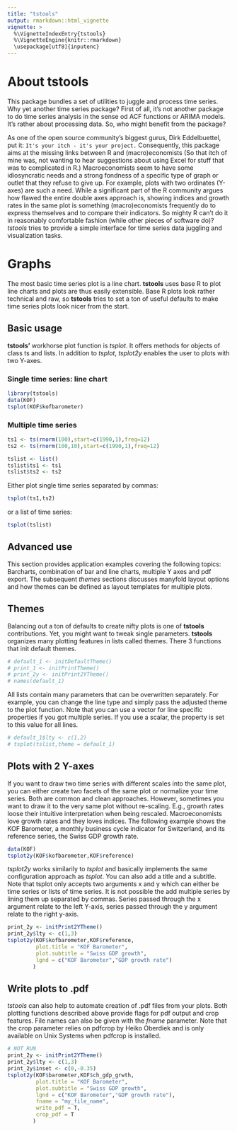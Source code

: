 ```yaml
---
title: "tstools"
output: rmarkdown::html_vignette
vignette: >
  %\VignetteIndexEntry{tstools}
  %\VignetteEngine{knitr::rmarkdown}
  \usepackage[utf8]{inputenc}
---
```


# About tstools
This package bundles a set of utilities to juggle and process time series. Why yet another time series package? First of all, it's not another package to do time series analysis in the sense od ACF functions or ARIMA models. It's rather about processing data. So, who might benefit from the package?

As one of the open source community's biggest gurus, Dirk Eddelbuettel, put it: ``It's your itch - it's your project.`` Consequently, this package aims at the missing links between R and (macro)economists (So that itch of mine was, not wanting to hear suggestions about using Excel for stuff that was to complicated in R.) Macroeconomists seem to have some idiosyncratic needs and a strong fondness of a specific type of graph or outlet that they refuse to give up. For example, plots with two ordinates (Y-axes) are such a need. While a significant part of the R community argues how flawed the entire double axes approach is, showing indices and growth rates in the same plot is something (macro)economists frequently do to express themselves and to compare their indicators. So mighty R can't do it in reasonably comfortable fashion (while other pieces of software do)? *tstools* tries to provide a simple interface for time series data juggling and visualization tasks. 


# Graphs
The most basic time series plot is a line chart. **tstools** uses base R to plot 
line charts and plots are thus easily extensible. Base R plots look rather technical and raw, so **tstools** tries to set a ton of useful defaults to make time series plots look nicer from the start. 

## Basic usage
**tstools'** workhorse plot function is *tsplot*. It offers methods for objects of class ts and lists. In addition to *tsplot*, *tsplot2y* enables the user to plots with two Y-axes.

### Single time series: line chart
```r
library(tstools)
data(KOF)
tsplot(KOF$kofbarometer)
```



### Multiple time series
```r
ts1 <- ts(rnorm(100),start=c(1990,1),freq=12)
ts2 <- ts(rnorm(100,10),start=c(1990,1),freq=12)

tslist <- list()
tslist$ts1 <- ts1
tslist$ts2 <- ts2
```
Either plot single time series separated by commas:
```r
tsplot(ts1,ts2)
```
or a list of time series:
```r
tsplot(tslist)
```

## Advanced use
This section provides application examples covering the following topics: 
Barcharts, combination of bar and line charts, multiple Y axes and pdf export.
The subsequent *themes* sections discusses manyfold layout options and how themes
can be defined as layout templates for multiple plots. 





## Themes
Balancing out a ton of defaults to create nifty plots is one of **tstools** contributions. Yet, you might want to tweak single parameters. **tstools** organizes many plotting features in lists called themes. There 3 functions that init default themes. 

```r
# default_1 <- initDefaultTheme()
# print_1 <- initPrintTheme()
# print_2y <- initPrint2YTheme()
# names(default_1)
```

All lists contain many parameters that can be overwritten separately. For example, you can change the line type and simply pass the adjusted theme to the plot function.
Note that you can use a vector for line specific properties if you got multiple series. If you use a scalar, the property is set to this value for all lines.

```r
# default_1$lty <- c(1,2)
# tsplot(tslist,theme = default_1)
```

## Plots with 2 Y-axes
If you want to draw two time series with different scales into the same plot, you can either create two facets of the same plot or normalize your time series. Both are common and clean approaches. However, sometimes you want to draw it to the very same plot without re-scaling. E.g., growth rates loose their intuitive interpretation when being rescaled. Macroeconomists love growth rates and they loves indices. The following example shows the KOF Barometer, a monthly business cycle indicator for Switzerland, and its reference series, the Swiss GDP growth rate.

```r
data(KOF)
tsplot2y(KOF$kofbarometer,KOF$reference)
```

*tsplot2y* works similarily to *tsplot* and basically implements the same configuration approach as *tsplot*. You can also add a title and a subtitle. Note that tsplot only accepts two arguments x and y which can either be time series or lists of time series. It is not possible the add multiple series by lining them up separated by commas. Series passed through the x argument relate to the left Y-axis, series passed through the y argument relate to the right y-axis.

```r
print_2y <- initPrint2YTheme()
print_2y$lty <- c(1,3)
tsplot2y(KOF$kofbarometer,KOF$reference,
         plot.title = "KOF Barometer",
         plot.subtitle = "Swiss GDP growth",
         lgnd = c("KOF Barometer","GDP growth rate")
        )

```

## Write plots to .pdf
*tstools* can also help to automate creation of .pdf files from your plots. Both plotting functions described above provide flags for pdf output and crop features. File names can also be given with the *fname* parameter. Note that the crop parameter relies on pdfcrop by Heiko Oberdiek and is only available on Unix Systems when pdfcrop is installed.


```r
# NOT RUN
print_2y <- initPrint2YTheme()
print_2y$lty <- c(1,3)
print_2y$inset <- c(0,-0.35)
tsplot2y(KOF$barometer,KOF$ch_gdp_grwth,
         plot.title = "KOF Barometer",
         plot.subtitle = "Swiss GDP growth",
         lgnd = c("KOF Barometer","GDP growth rate"),
         fname = "my_file_name",
         write_pdf = T,
         crop_pdf = T
        )

```

